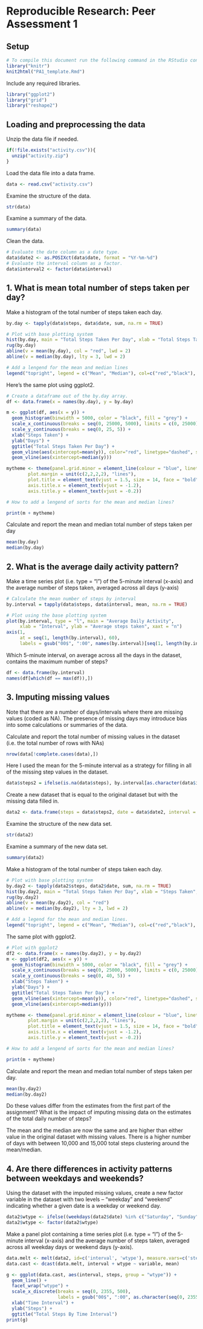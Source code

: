 # Reproducible Research: Peer Assessment 1

## Setup

```r
# To compile this document run the following command in the RStudio console: 
library("knitr")
knit2html("PA1_template.Rmd")
```

Include any required libraries.

```r
library("ggplot2")
library("grid")
library("reshape2")
```


## Loading and preprocessing the data

Unzip the data file if needed.

```r
if(!file.exists("activity.csv")){
  unzip("activity.zip")  
}
```

Load the data file into a data frame.

```r
data <- read.csv("activity.csv")
```

Examine the structure of the data.

```r
str(data)
```

Examine a summary of the data.

```r
summary(data)
```

Clean the data.

```r
# Evaluate the date column as a date type.
data$date2 <- as.POSIXct(data$date, format = "%Y-%m-%d")
# Evaluate the interval column as a factor.
data$interval2 <- factor(data$interval)
```


## 1. What is mean total number of steps taken per day?

Make a histogram of the total number of steps taken each day.

```r
by.day <- tapply(data$steps, data$date, sum, na.rm = TRUE)

# Plot with base plotting system
hist(by.day, main = "Total Steps Taken Per Day", xlab = "Total Steps Taken", ylab = "Days")
rug(by.day)
abline(v = mean(by.day), col = "red", lwd = 2)
abline(v = median(by.day), lty = 3, lwd = 2)

# Add a lengend for the mean and median lines
legend("topright", legend = c("Mean", "Median"), col=c("red","black"), pch = "-", lwd = c(2), lty = c(1, 3))
```

Here's the same plot using ggplot2.

```r
# Create a dataframe out of the by.day array.
df <- data.frame(x = names(by.day), y = by.day)

m <- ggplot(df, aes(x = y)) + 
  geom_histogram(binwidth = 5000, color = "black", fill = "grey") + 
  scale_x_continuous(breaks = seq(0, 25000, 5000), limits = c(0, 25000)) + 
  scale_y_continuous(breaks = seq(0, 25, 5)) + 
  xlab("Steps Taken") + 
  ylab("Days") + 
  ggtitle("Total Steps Taken Per Day") + 
  geom_vline(aes(xintercept=mean(y)), color="red", linetype="dashed", size=1) + 
  geom_vline(aes(xintercept=median(y)))

mytheme <- theme(panel.grid.minor = element_line(colour = "blue", linetype = "dotted"), 
        plot.margin = unit(c(2,2,2,2), "lines"), 
        plot.title = element_text(vjust = 1.5, size = 14, face = "bold"), 
        axis.title.x = element_text(vjust = -1.2), 
        axis.title.y = element_text(vjust = -0.2))

# How to add a lengend of sorts for the mean and median lines?

print(m + mytheme)
```

Calculate and report the mean and median total number of steps taken per day

```r
mean(by.day)
median(by.day)
```


## 2. What is the average daily activity pattern?

Make a time series plot (i.e. type = "l") of the 5-minute interval (x-axis) and the average number of steps taken, averaged across all days (y-axis)

```r
# Calculate the mean number of steps by interval
by.interval = tapply(data$steps, data$interval, mean, na.rm = TRUE)

# Plot using the base plotting system
plot(by.interval, type = "l", main = "Average Daily Activity", 
     xlab = "Interval", ylab = "Average steps taken", xaxt = "n")
axis(1, 
     at = seq(1, length(by.interval), 60), 
     labels = gsub("00$", ":00", names(by.interval)[seq(1, length(by.interval), 60)]))
```

Which 5-minute interval, on average across all the days in the dataset, contains the maximum number of steps?

```r
df <- data.frame(by.interval)
names(df[which(df == max(df)),])
```


## 3. Imputing missing values

Note that there are a number of days/intervals where there are missing values (coded as NA). The presence of missing days may introduce bias into some calculations or summaries of the data.

Calculate and report the total number of missing values in the dataset (i.e. the total number of rows with NAs)

```r
nrow(data[!complete.cases(data),])
```

Here I used the mean for the 5-minute interval as a strategy for filling in all of the missing step values in the dataset.

```r
data$steps2 = ifelse(is.na(data$steps), by.interval[as.character(data$interval)], data$steps)
```

Create a new dataset that is equal to the original dataset but with the missing data filled in.

```r
data2 <- data.frame(steps = data$steps2, date = data$date2, interval = data$interval2)
```

Examine the structure of the new data set.

```r
str(data2)
```

Examine a summary of the new data set.

```r
summary(data2)
```

Make a histogram of the total number of steps taken each day.

```r
# Plot with base plotting system
by.day2 <- tapply(data2$steps, data2$date, sum, na.rm = TRUE)
hist(by.day2, main = "Total Steps Taken Per Day", xlab = "Steps Taken", ylab = "Days")
rug(by.day2)
abline(v = mean(by.day2), col = "red")
abline(v = median(by.day2), lty = 3, lwd = 2)

# Add a legend for the mean and median lines.
legend("topright", legend = c("Mean", "Median"), col=c("red","black"), pch = "-", lwd = c(2), lty = c(1, 3))
```

The same plot with ggplot2.

```r
# Plot with ggplot2
df2 <- data.frame(x = names(by.day2), y = by.day2)
m <- ggplot(df2, aes(x = y)) + 
  geom_histogram(binwidth = 5000, color = "black", fill = "grey") + 
  scale_x_continuous(breaks = seq(0, 25000, 5000), limits = c(0, 25000)) + 
  scale_y_continuous(breaks = seq(0, 40, 5)) + 
  xlab("Steps Taken") + 
  ylab("Days") + 
  ggtitle("Total Steps Taken Per Day") + 
  geom_vline(aes(xintercept=mean(y)), color="red", linetype="dashed", size=1) + 
  geom_vline(aes(xintercept=median(y)))

mytheme <- theme(panel.grid.minor = element_line(colour = "blue", linetype = "dotted"), 
        plot.margin = unit(c(2,2,2,2), "lines"), 
        plot.title = element_text(vjust = 1.5, size = 14, face = "bold"), 
        axis.title.x = element_text(vjust = -1.2), 
        axis.title.y = element_text(vjust = -0.2))

# How to add a lengend of sorts for the mean and median lines?

print(m + mytheme)
```

Calculate and report the mean and median total number of steps taken per day. 

```r
mean(by.day2)
median(by.day2)
```

Do these values differ from the estimates from the first part of the assignment? What is the impact of imputing missing data on the estimates of the total daily number of steps?

The mean and the median are now the same and are higher than either value in the original dataset with missing values. There is a higher number of days with between 10,000 and 15,000 total steps clustering around the mean/median. 


## 4. Are there differences in activity patterns between weekdays and weekends?

Using the dataset with the imputed missing values, create a new factor variable in the dataset with two levels – “weekday” and “weekend” indicating whether a given date is a weekday or weekend day.

```r
data2$wtype <- ifelse((weekdays(data2$date) %in% c("Saturday", "Sunday")), "weekend", "weekday")
data2$wtype <- factor(data2$wtype)
```

Make a panel plot containing a time series plot (i.e. type = "l") of the 5-minute interval (x-axis) and the average number of steps taken, averaged across all weekday days or weekend days (y-axis). 

```r
data.melt <- melt(data2, id=c('interval', 'wtype'), measure.vars=c('steps'))
data.cast <- dcast(data.melt, interval + wtype ~ variable, mean)

g <- ggplot(data.cast, aes(interval, steps, group = "wtype")) + 
  geom_line() + 
  facet_wrap("wtype") +
  scale_x_discrete(breaks = seq(0, 2355, 500), 
                   labels = gsub("00$", ":00", as.character(seq(0, 2355, 500)))) +
  xlab("Time Interval") + 
  ylab("Steps") + 
  ggtitle("Total Steps By Time Interval")
print(g)  
```
